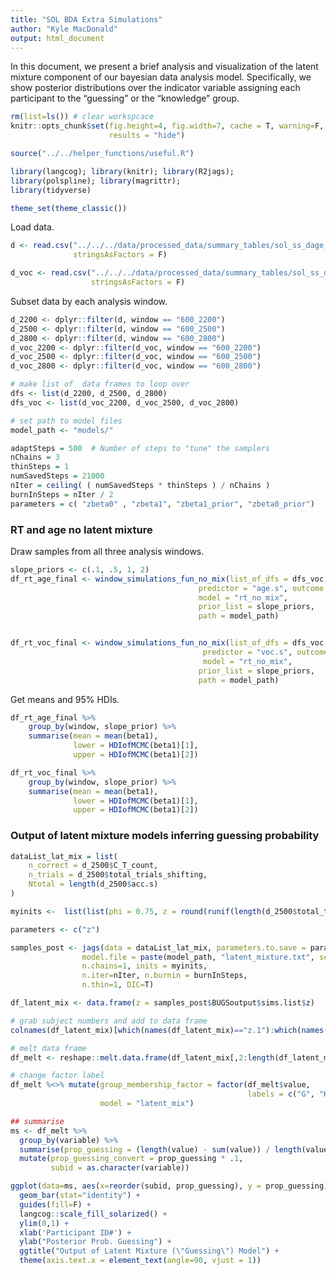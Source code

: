 ```yaml
---
title: "SOL BDA Extra Simulations"
author: "Kyle MacDonald"
output: html_document
---
```


In this document, we present a brief analysis and visualization of the latent mixture component of our bayesian data analysis model. Specifically, we show posterior distributions over the indicator variable assigning each participant to the "guessing" or the "knowledge" group.

```r
rm(list=ls()) # clear workspcace
knitr::opts_chunk$set(fig.height=4, fig.width=7, cache = T, warning=F, message=F, 
                      results = "hide")

source("../../helper_functions/useful.R")

library(langcog); library(knitr); library(R2jags);
library(polspline); library(magrittr);
library(tidyverse)

theme_set(theme_classic())
```

Load data.

```r
d <- read.csv("../../../data/processed_data/summary_tables/sol_ss_dage_models.csv", 
              stringsAsFactors = F)

d_voc <- read.csv("../../../data/processed_data/summary_tables/sol_ss_dvoc_models.csv", 
                  stringsAsFactors = F)
```

Subset data by each analysis window.

```r
d_2200 <- dplyr::filter(d, window == "600_2200")
d_2500 <- dplyr::filter(d, window == "600_2500")
d_2800 <- dplyr::filter(d, window == "600_2800")
d_voc_2200 <- dplyr::filter(d_voc, window == "600_2200")
d_voc_2500 <- dplyr::filter(d_voc, window == "600_2500")
d_voc_2800 <- dplyr::filter(d_voc, window == "600_2800")
```

```r
# make list of  data frames to loop over
dfs <- list(d_2200, d_2500, d_2800)
dfs_voc <- list(d_voc_2200, d_voc_2500, d_voc_2800)

# set path to model files
model_path <- "models/"
```


```r
adaptSteps = 500  # Number of steps to "tune" the samplers
nChains = 3 
thinSteps = 1
numSavedSteps = 21000
nIter = ceiling( ( numSavedSteps * thinSteps ) / nChains )
burnInSteps = nIter / 2
parameters = c( "zbeta0" , "zbeta1", "zbeta1_prior", "zbeta0_prior")
```

### RT and age no latent mixture

Draw samples from all three analysis windows.

```r
slope_priors <- c(.1, .5, 1, 2)
df_rt_age_final <- window_simulations_fun_no_mix(list_of_dfs = dfs_voc, 
                                          predictor = "age.s", outcome = "rt.s", 
                                          model = "rt_no_mix",
                                          prior_list = slope_priors,
                                          path = model_path)


df_rt_voc_final <- window_simulations_fun_no_mix(list_of_dfs = dfs_voc, 
                                           predictor = "voc.s", outcome = "rt.s", 
                                           model = "rt_no_mix",
                                          prior_list = slope_priors,
                                          path = model_path)
```

Get means and 95% HDIs.

```r
df_rt_age_final %>% 
    group_by(window, slope_prior) %>% 
    summarise(mean = mean(beta1),
              lower = HDIofMCMC(beta1)[1],
              upper = HDIofMCMC(beta1)[2])

df_rt_voc_final %>% 
    group_by(window, slope_prior) %>% 
    summarise(mean = mean(beta1),
              lower = HDIofMCMC(beta1)[1],
              upper = HDIofMCMC(beta1)[2])
```

### Output of latent mixture models inferring guessing probability

```r
dataList_lat_mix = list(
    n_correct = d_2500$C_T_count,
    n_trials = d_2500$total_trials_shifting,
    Ntotal = length(d_2500$acc.s)
)

myinits <-  list(list(phi = 0.75, z = round(runif(length(d_2500$total_trials_shifting)))))

parameters <- c("z")

samples_post <- jags(data = dataList_lat_mix, parameters.to.save = parameters,
                model.file = paste(model_path, "latent_mixture.txt", sep = ""), 
                n.chains=1, inits = myinits,
                n.iter=nIter, n.burnin = burnInSteps,
                n.thin=1, DIC=T)

df_latent_mix <- data.frame(z = samples_post$BUGSoutput$sims.list$z)

# grab subject numbers and add to data frame
colnames(df_latent_mix)[which(names(df_latent_mix)=="z.1"):which(names(df_latent_mix)=="z.29")] <- as.character(unique(d_voc$Sub.Num))

# melt data frame
df_melt <- reshape::melt.data.frame(df_latent_mix[,2:length(df_latent_mix)], variable.name = "Sub.Num", value.name = "group_membership")

# change factor label
df_melt %<>% mutate(group_membership_factor = factor(df_melt$value, 
                                                     labels = c("G", "K")),
                    model = "latent_mix") 
```

```r
## summarise
ms <- df_melt %>% 
  group_by(variable) %>% 
  summarise(prop_guessing = (length(value) - sum(value)) / length(value)) %>% 
  mutate(prop_guessing_convert = prop_guessing * .1,
         subid = as.character(variable))

ggplot(data=ms, aes(x=reorder(subid, prop_guessing), y = prop_guessing)) +
  geom_bar(stat="identity") +
  guides(fill=F) +
  langcog::scale_fill_solarized() +
  ylim(0,1) +
  xlab('Participant ID#') +
  ylab("Posterior Prob. Guessing") +
  ggtitle("Output of Latent Mixture (\"Guessing\") Model") +
  theme(axis.text.x = element_text(angle=90, vjust = 1))
```
